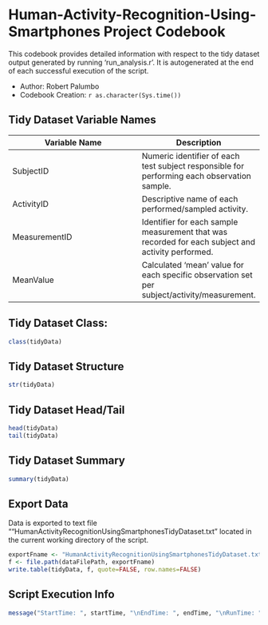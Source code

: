 # Human-Activity-Recognition-Using-Smartphones Project Codebook

This codebook provides detailed information with respect to 
the tidy dataset output generated by running 'run_analysis.r'.
It is autogenerated at the end of each successful execution
of the script.

* Author: Robert Palumbo
* Codebook Creation:  `r as.character(Sys.time())`

## Tidy Dataset Variable Names
Variable Name    | Description
-----------------|------------
SubjectID        | Numeric identifier of each test subject responsible for performing each observation sample. 
ActivityID       | Descriptive name of each performed/sampled activity. 
MeasurementID    | Identifier for each sample measurement that was recorded for each subject and activity performed.
MeanValue        | Calculated 'mean' value for each specific observation set per subject/activity/measurement.

## Tidy Dataset Class:
```r
class(tidyData)
```

## Tidy Dataset Structure
```r
str(tidyData)
```

## Tidy Dataset Head/Tail
```r
head(tidyData)
tail(tidyData)
```

## Tidy Dataset Summary
```r
summary(tidyData)
```

## Export Data
Data is exported to text file ""HumanActivityRecognitionUsingSmartphonesTidyDataset.txt" located in the current working directory of the script.

```r
exportFname <- "HumanActivityRecognitionUsingSmartphonesTidyDataset.txt"
f <- file.path(dataFilePath, exportFname)
write.table(tidyData, f, quote=FALSE, row.names=FALSE)
```

## Script Execution Info
```r
message("StartTime: ", startTime, "\nEndTime: ", endTime, "\nRunTime: ", runTime)
```
